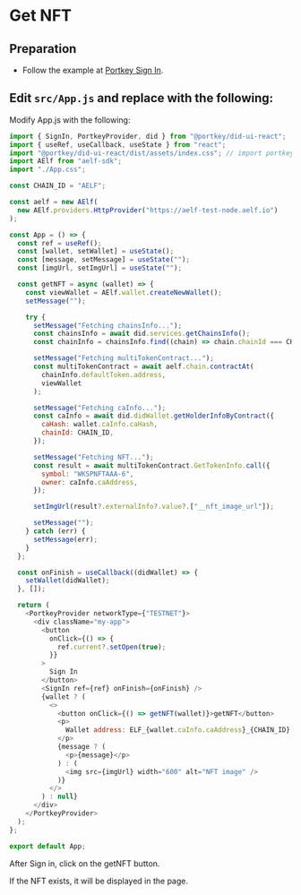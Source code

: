 # Get NFT

## Preparation

- Follow the example at [Portkey Sign In](/portkey-sign-in).

## Edit `src/App.js` and replace with the following:

Modify App.js with the following:

```js filename="src/App.js" copy showLineNumbers
import { SignIn, PortkeyProvider, did } from "@portkey/did-ui-react";
import { useRef, useCallback, useState } from "react";
import "@portkey/did-ui-react/dist/assets/index.css"; // import portkey css
import AElf from "aelf-sdk";
import "./App.css";

const CHAIN_ID = "AELF";

const aelf = new AElf(
  new AElf.providers.HttpProvider("https://aelf-test-node.aelf.io")
);

const App = () => {
  const ref = useRef();
  const [wallet, setWallet] = useState();
  const [message, setMessage] = useState("");
  const [imgUrl, setImgUrl] = useState("");

  const getNFT = async (wallet) => {
    const viewWallet = AElf.wallet.createNewWallet();
    setMessage("");

    try {
      setMessage("Fetching chainsInfo...");
      const chainsInfo = await did.services.getChainsInfo();
      const chainInfo = chainsInfo.find((chain) => chain.chainId === CHAIN_ID);

      setMessage("Fetching multiTokenContract...");
      const multiTokenContract = await aelf.chain.contractAt(
        chainInfo.defaultToken.address,
        viewWallet
      );

      setMessage("Fetching caInfo...");
      const caInfo = await did.didWallet.getHolderInfoByContract({
        caHash: wallet.caInfo.caHash,
        chainId: CHAIN_ID,
      });

      setMessage("Fetching NFT...");
      const result = await multiTokenContract.GetTokenInfo.call({
        symbol: "WKSPNFTAAA-6",
        owner: caInfo.caAddress,
      });

      setImgUrl(result?.externalInfo?.value?.["__nft_image_url"]);

      setMessage("");
    } catch (err) {
      setMessage(err);
    }
  };

  const onFinish = useCallback((didWallet) => {
    setWallet(didWallet);
  }, []);

  return (
    <PortkeyProvider networkType={"TESTNET"}>
      <div className="my-app">
        <button
          onClick={() => {
            ref.current?.setOpen(true);
          }}
        >
          Sign In
        </button>
        <SignIn ref={ref} onFinish={onFinish} />
        {wallet ? (
          <>
            <button onClick={() => getNFT(wallet)}>getNFT</button>
            <p>
              Wallet address: ELF_{wallet.caInfo.caAddress}_{CHAIN_ID}
            </p>
            {message ? (
              <p>{message}</p>
            ) : (
              <img src={imgUrl} width="600" alt="NFT image" />
            )}
          </>
        ) : null}
      </div>
    </PortkeyProvider>
  );
};

export default App;
```

After Sign in, click on the getNFT button.

If the NFT exists, it will be displayed in the page.
